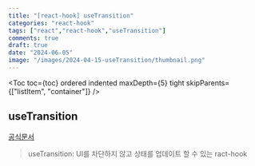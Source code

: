 ```yaml
---
title: "[react-hook] useTransition"
categories: "react-hook"
tags: ["react","react-hook","useTransition"]
comments: true
draft: true
date: "2024-06-05"
image: "/images/2024-04-15-useTransition/thumbnail.png"
---
```


<Toc toc={toc} ordered indented maxDepth={5} tight skipParents={["listItem", "container"]} />


## useTransition

[공식문서](https://react.dev/reference/react/useTransition)

> useTransition: UI를 차단하지 않고 상태를 업데이트 할 수 있는 ract-hook
>
>
